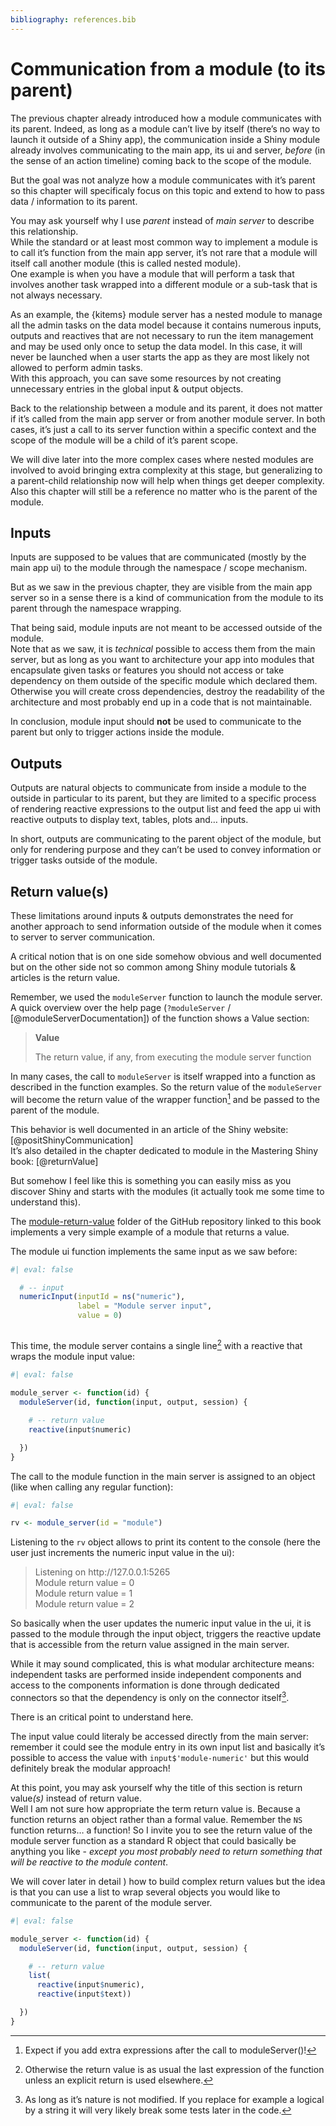 ```yaml
---
bibliography: references.bib
---
```


# Communication from a module (to its parent)

The previous chapter already introduced how a module communicates with its parent. Indeed, as long as a module can't live by itself (there's no way to launch it outside of a Shiny app), the communication inside a Shiny module already involves communicating to the main app, its ui and server, *before* (in the sense of an action timeline) coming back to the scope of the module.

But the goal was not analyze how a module communicates with it's parent so this chapter will specificaly focus on this topic and extend to how to pass data / information to its parent.

You may ask yourself why I use *parent* instead of *main server* to describe this relationship.\
While the standard or at least most common way to implement a module is to call it's function from the main app server, it's not rare that a module will itself call another module (this is called nested module).\
One example is when you have a module that will perform a task that involves another task wrapped into a different module or a sub-task that is not always necessary.

As an example, the {kitems} module server has a nested module to manage all the admin tasks on the data model because it contains numerous inputs, outputs and reactives that are not necessary to run the item management and may be used only once to setup the data model. In this case, it will never be launched when a user starts the app as they are most likely not allowed to perform admin tasks.\
With this approach, you can save some resources by not creating unnecessary entries in the global input & output objects.

Back to the relationship between a module and its parent, it does not matter if it's called from the main app server or from another module server. In both cases, it's just a call to its server function within a specific context and the scope of the module will be a child of it's parent scope.

We will dive later into the more complex cases where nested modules are involved to avoid bringing extra complexity at this stage, but generalizing to a parent-child relationship now will help when things get deeper complexity.\
Also this chapter will still be a reference no matter who is the parent of the module.

## Inputs

Inputs are supposed to be values that are communicated (mostly by the main app ui) to the module through the namespace / scope mechanism.

But as we saw in the previous chapter, they are visible from the main app server so in a sense there is a kind of communication from the module to its parent through the namespace wrapping.

That being said, module inputs are not meant to be accessed outside of the module.\
Note that as we saw, it is *technical* possible to access them from the main server, but as long as you want to architecture your app into modules that encapsulate given tasks or features you should not access or take dependency on them outside of the specific module which declared them. Otherwise you will create cross dependencies, destroy the readability of the architecture and most probably end up in a code that is not maintainable.

In conclusion, module input should **not** be used to communicate to the parent but only to trigger actions inside the module.

## Outputs

Outputs are natural objects to communicate from inside a module to the outside in particular to its parent, but they are limited to a specific process of rendering reactive expressions to the output list and feed the app ui with reactive outputs to display text, tables, plots and... inputs.

In short, outputs are communicating to the parent object of the module, but only for rendering purpose and they can't be used to convey information or trigger tasks outside of the module.

## Return value(s)

These limitations around inputs & outputs demonstrates the need for another approach to send information outside of the module when it comes to server to server communication.

A critical notion that is on one side somehow obvious and well documented but on the other side not so common among Shiny module tutorials & articles is the return value.

Remember, we used the `moduleServer` function to launch the module server.\
A quick overview over the help page (`?moduleServer` / [@moduleServerDocumentation]) of the function shows a Value section:

> **Value**
>
> The return value, if any, from executing the module server function

In many cases, the call to `moduleServer` is itself wrapped into a function as described in the function examples. So the return value of the `moduleServer` will become the return value of the wrapper function[^communication-from-module-1] and be passed to the parent of the module.

[^communication-from-module-1]: Expect if you add extra expressions after the call to moduleServer()!

This behavior is well documented in an article of the Shiny website: [@positShinyCommunication]\
It's also detailed in the chapter dedicated to module in the Mastering Shiny book: [@returnValue]

But somehow I feel like this is something you can easily miss as you discover Shiny and starts with the modules (it actually took me some time to understand this).

::: callout-note
The [module-return-value](https://github.com/thekangaroofactory/template-r-shiny-communication/tree/main/module-return-value) folder of the GitHub repository linked to this book implements a very simple example of a module that returns a value.
:::

The module ui function implements the same input as we saw before:

```r
#| eval: false

  # -- input
  numericInput(inputId = ns("numeric"),
               label = "Module server input",
               value = 0)
  
```

This time, the module server contains a single line[^communication-from-module-2] with a reactive that wraps the module input value:

[^communication-from-module-2]: Otherwise the return value is as usual the last expression of the function unless an explicit return is used elsewhere.

```r
#| eval: false
 
module_server <- function(id) {
  moduleServer(id, function(input, output, session) {

    # -- return value
    reactive(input$numeric)

  })
}

```

The call to the module function in the main server is assigned to an object (like when calling any regular function):

```r
#| eval: false

rv <- module_server(id = "module")

```

Listening to the `rv` object allows to print its content to the console (here the user just increments the numeric input value in the ui):

> Listening on http://127.0.0.1:5265\
> Module return value = 0\
> Module return value = 1\
> Module return value = 2

So basically when the user updates the numeric input value in the ui, it is passed to the module through the input object, triggers the reactive update that is accessible from the return value assigned in the main server.

While it may sound complicated, this is what modular architecture means: independent tasks are performed inside independent components and access to the components information is done through dedicated connectors so that the dependency is only on the connector itself[^communication-from-module-3].

[^communication-from-module-3]: As long as it's nature is not modified. If you replace for example a logical by a string it will very likely break some tests later in the code.

::: callout-warning
There is an critical point to understand here.

The input value could literaly be accessed directly from the main server: remember it could see the module entry in its own input list and basically it's possible to access the value with `input$'module-numeric'` but this would definitely break the modular approach!
:::

At this point, you may ask yourself why the title of this section is return value*(s)* instead of return value.\
Well I am not sure how appropriate the term return value is. Because a function returns an object rather than a formal value. Remember the `NS` function returns... a function! So I invite you to see the return value of the module server function as a standard R object that could basically be anything you like - *except you most probably need to return something that will be reactive to the module content*.

We will cover later in detail <!--# insert Xref here -->) how to build complex return values but the idea is that you can use a list to wrap several objects you would like to communicate to the parent of the module server.

```r
#| eval: false

module_server <- function(id) {
  moduleServer(id, function(input, output, session) {

    # -- return value
    list(
      reactive(input$numeric),
      reactive(input$text))

  })
}

```
